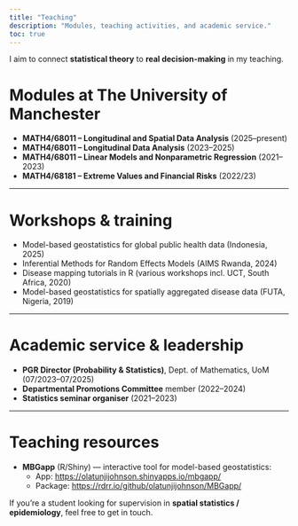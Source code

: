 ```yaml
---
title: "Teaching"
description: "Modules, teaching activities, and academic service."
toc: true
---
```


I aim to connect **statistical theory** to **real decision-making** in my teaching.

# Modules at The University of Manchester

- **MATH4/68011 – Longitudinal and Spatial Data Analysis** (2025–present)  
- **MATH4/68011 – Longitudinal Data Analysis** (2023–2025)  
- **MATH4/68011 – Linear Models and Nonparametric Regression** (2021–2023)  
- **MATH4/68181 – Extreme Values and Financial Risks** (2022/23)  

---

# Workshops & training

- Model-based geostatistics for global public health data (Indonesia, 2025)
- Inferential Methods for Random Effects Models (AIMS Rwanda, 2024)
- Disease mapping tutorials in R (various workshops incl. UCT, South Africa, 2020)
- Model-based geostatistics for spatially aggregated disease data (FUTA, Nigeria, 2019)  

---

# Academic service & leadership

- **PGR Director (Probability & Statistics)**, Dept. of Mathematics, UoM (07/2023–07/2025)  
- **Departmental Promotions Committee** member (2022–2024)  
- **Statistics seminar organiser** (2021–2023)

---

# Teaching resources

- **MBGapp** (R/Shiny) — interactive tool for model-based geostatistics:  
  - App: <https://olatunjijohnson.shinyapps.io/mbgapp/>  
  - Package: <https://rdrr.io/github/olatunjijohnson/MBGapp/>  

If you’re a student looking for supervision in **spatial statistics / epidemiology**, feel free to get in touch.
